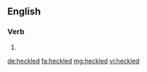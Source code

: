 ==English==

===Verb===
{{head|en|verb form}}

# {{en-past of|heckle}}

[[de:heckled]]
[[fa:heckled]]
[[mg:heckled]]
[[vi:heckled]]